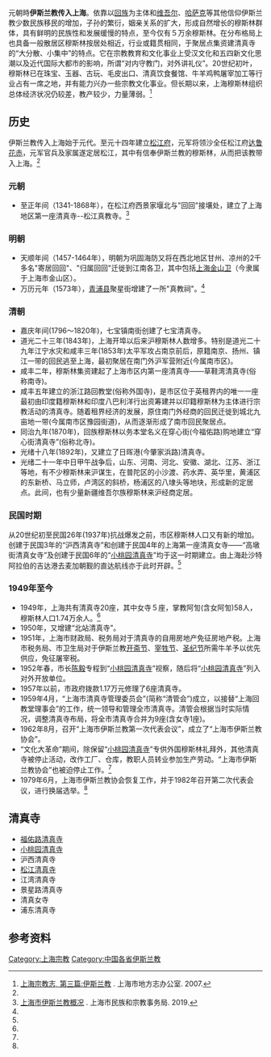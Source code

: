 {{中国伊斯兰教}}
元朝時'''伊斯兰教传入上海'''。依靠以[[回族|回族]]为主体和[[维吾尔|维吾尔]]、[[哈萨克|哈萨克]]等其他信仰伊斯兰教少数民族移民的增加，子孙的繁衍，姻亲关系的扩大，形成自然增长的穆斯林群体，具有鲜明的民族性和发展缓慢的特点，至今仅有５万余穆斯林。在分布格局上也具备一般散居区穆斯林按居处相近，行业或籍贯相同，于聚居点集资建清真寺的“大分散、小集中”的特点。它在宗教教育和文化事业上受汉文化和五四新文化思潮以及近代国际大都市的影响，所谓“对内守教门，对外讲礼仪”。20世纪初叶，穆斯林已在珠宝、玉器、古玩、毛皮出口、清真饮食餐馆、牛羊鸡鸭屠宰加工等行业占有一席之地，并有能力兴办一些宗教文化事业。但长期以来，上海穆斯林组织总体经济状况仍较差，教产较少，力量薄弱。<ref name = "dfz" >[http://www.shtong.gov.cn/newsite/node2/node2245/node75195/node75202/index.html 上海宗教志, 第三篇:伊斯兰教] {{Wayback|url=http://www.shtong.gov.cn/newsite/node2/node2245/node75195/node75202/index.html |date=20200920194131 }}. 上海市地方志办公室. 2007.</ref>

==历史==
伊斯兰教传入上海始于元代。至元十四年建立[[松江府|松江府]]，元军将领沙全任松江府[[达鲁花赤|达鲁花赤]]，元军官兵及家属遂定居松江，其中有信奉伊斯兰教的穆斯林，从而把该教带入上海。<ref name= dfz />
===元朝===
*至正年间（1341-1868年），在松江府西景家堰北与"回回"接壤处，建立了上海地区第一座清真寺--松江真教寺。<ref name = "zjb" >[http://mzzj.sh.gov.cn/shyslj/index.html 上海市伊斯兰教概况] {{Wayback|url=http://mzzj.sh.gov.cn/shyslj/index.html |date=20211123042541 }}. 上海市民族和宗教事务局. 2019.</ref>
===明朝===
*天顺年间（1457-1464年），明朝为巩固海防又将在西北地区甘州、凉州的2千多名"寄居回回"、"归属回回"迁徙到江南各卫，其中包括[[金山区_(上海市)|上海金山卫]]（今隶属于上海市金山区）。
*万历元年（1573年），[[青浦区|青浦县]]聚星街增建了一所"真教祠"。<ref name = dfz />
===清朝===
*嘉庆年间(1796～1820年)，七宝镇南街创建了七宝清真寺。
*道光二十三年(1843年)，上海开埠以后来沪穆斯林人数增多。特别是道光二十九年江宁水灾和咸丰三年(1853年)太平军攻占南京前后，原籍南京、扬州、镇江一带的回民逃至上海，最初聚居在南门外沪军营附近(今属南市区)。
*咸丰二年，穆斯林集资建起了上海市区内第一座清真寺——草鞋湾清真寺(俗称南寺)。
*咸丰五年建立的浙江路回教堂(俗称外国寺)，是市区位于英租界内的唯一一座最初由印度籍穆斯林和印度八巴利洋行出资筹建并以印籍穆斯林为主体进行宗教活动的清真寺。随着租界经济的发展，原住南门外经商的回民迁徙到城北九亩地一带(今属南市区豫园街道)，从而逐渐形成了南市回民聚居点。
*同治九年(1870年)，回族穆斯林以务本堂名义在穿心街(今福佑路)购地建立“穿心街清真寺”(俗称北寺)。
*光绪十八年(1892年)，又建立了日晖港(今肇家浜路)清真寺。
*光绪二十一年中日甲午战争后，山东、河南、河北、安徽、湖北、江苏、浙江等地，有不少穆斯林来沪谋生，在普陀区的小沙渡、药水弄、英华里，黄浦区的东新桥、马立师，卢湾区的斜桥，杨浦区的八埭头等地块，形成新的定居点。此间，也有少量新疆维吾尔族穆斯林来沪经商定居。
===民国时期===
从20世纪初至民国26年(1937年)抗战爆发之前，市区穆斯林人口又有新的增加。创建于民国3年的“沪西清真寺”和创建于民国4年的上海第一座清真女寺——“高墩街清真女寺”及创建于民国6年的“[[小桃园清真寺|小桃园清真寺]]”均于这一时期建立。由上海赴沙特阿拉伯的吉达港去麦加朝觐的直达航线亦于此时开辟。<ref name = dfz />

===1949年至今===
*1949年，上海共有清真寺20座，其中女寺５座，掌教阿訇(含女阿訇)58人，穆斯林人口1.74万余人。<ref name = zjb/>
*1950年，又增建“北站清真寺”。
*1951年，上海市财政局、税务局对于清真寺的自用房地产免征房地产税。上海市税务局、市卫生局对于伊斯兰教[[开斋节|开斋节]]、[[宰牲节|宰牲节]]、[[圣纪节|圣纪节]]所需牛羊予以优先供应，免征屠宰税。
*1952年春，市长[[陈毅|陈毅]]专程到“[[小桃园清真寺|小桃园清真寺]]”视察，随后将“[[小桃园清真寺|小桃园清真寺]]”列入对外开放单位。
*1957年以前，市政府拨款1.17万元修理了6座清真寺。
*1959年4月，“上海市清真寺管理委员会”(简称“清管会”)成立，以接替“上海回教堂理事会”的工作，统一领导和管理全市清真寺。清管会根据当时实际情况，调整清真寺布局，将全市清真寺合并为9座(含女寺1座)。
*1962年8月，召开“上海市伊斯兰教第一次代表会议”，成立了“上海市伊斯兰教协会”。
*“文化大革命”期间，除保留“[[小桃园清真寺|小桃园清真寺]]”专供外国穆斯林礼拜外，其他清真寺被停止活动，改作工厂、仓库，教职人员转业参加生产劳动。“上海市伊斯兰教协会”也被迫停止工作。<ref name = dfz />
*1979年6月，上海市伊斯兰教协会恢复工作，并于1982年召开第二次代表会议，进行换届选举。<ref name = zjb/>

==清真寺==
*[[福佑路清真寺|福佑路清真寺]]
*[[小桃园清真寺|小桃园清真寺]]
*沪西清真寺
*[[松江清真寺|松江清真寺]]
*江湾清真寺
*景星路清真寺
*清真女寺
*浦东清真寺

==参考资料==
<references />

[[Category:上海宗教|Category:上海宗教]]
[[Category:中国各省伊斯兰教|Category:中国各省伊斯兰教]]